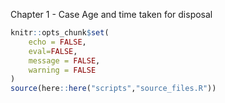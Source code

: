 
Chapter 1 - Case Age and time taken for disposal

```r
knitr::opts_chunk$set(
	echo = FALSE,
	eval=FALSE,
	message = FALSE,
	warning = FALSE
)
source(here::here("scripts","source_files.R"))
```
